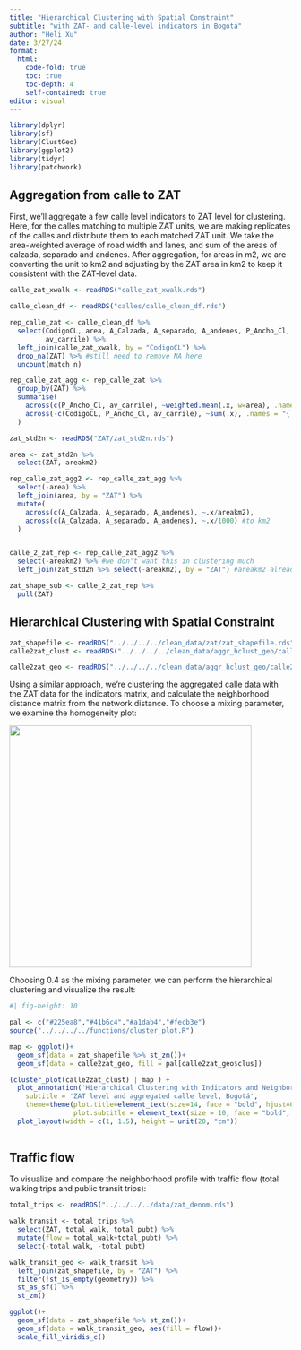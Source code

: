 ```yaml
---
title: "Hierarchical Clustering with Spatial Constraint"
subtitle: "with ZAT- and calle-level indicators in Bogotá"
author: "Heli Xu"
date: 3/27/24
format: 
  html:
    code-fold: true
    toc: true
    toc-depth: 4
    self-contained: true
editor: visual
---
```


```r
library(dplyr)
library(sf)
library(ClustGeo)
library(ggplot2)
library(tidyr)
library(patchwork)
```

## Aggregation from calle to ZAT

First, we'll aggregate a few calle level indicators to ZAT level for clustering. Here, for the calles matching to multiple ZAT units, we are making replicates of the calles and distribute them to each matched ZAT unit. We take the area-weighted average of road width and lanes, and sum of the areas of calzada, separado and andenes. After aggregation, for areas in m2, we are converting the unit to km2 and adjusting by the ZAT area in km2 to keep it consistent with the ZAT-level data.

```r
calle_zat_xwalk <- readRDS("calle_zat_xwalk.rds")

calle_clean_df <- readRDS("calles/calle_clean_df.rds")

rep_calle_zat <- calle_clean_df %>%
  select(CodigoCL, area, A_Calzada, A_separado, A_andenes, P_Ancho_Cl,
         av_carrile) %>% 
  left_join(calle_zat_xwalk, by = "CodigoCL") %>% 
  drop_na(ZAT) %>% #still need to remove NA here
  uncount(match_n)

rep_calle_zat_agg <- rep_calle_zat %>% 
  group_by(ZAT) %>% 
  summarise(
    across(c(P_Ancho_Cl, av_carrile), ~weighted.mean(.x, w=area), .names = "{.col}"),
    across(-c(CodigoCL, P_Ancho_Cl, av_carrile), ~sum(.x), .names = "{.col}")
  )

zat_std2n <- readRDS("ZAT/zat_std2n.rds")

area <- zat_std2n %>%
  select(ZAT, areakm2)

rep_calle_zat_agg2 <- rep_calle_zat_agg %>% 
  select(-area) %>% 
  left_join(area, by = "ZAT") %>% 
  mutate(
    across(c(A_Calzada, A_separado, A_andenes), ~.x/areakm2),
    across(c(A_Calzada, A_separado, A_andenes), ~.x/1000) #to km2
  )


calle_2_zat_rep <- rep_calle_zat_agg2 %>% 
  select(-areakm2) %>% #we don't want this in clustering much
  left_join(zat_std2n %>% select(-areakm2), by = "ZAT") #areakm2 already included

zat_shape_sub <- calle_2_zat_rep %>% 
  pull(ZAT)

```

## Hierarchical Clustering with Spatial Constraint

```r
zat_shapefile <- readRDS("../../../../clean_data/zat/zat_shapefile.rds")
calle2zat_clust <- readRDS("../../../../clean_data/aggr_hclust_geo/calle2zat_clust.rds")

calle2zat_geo <- readRDS("../../../../clean_data/aggr_hclust_geo/calle2zat_geo.rds")

```

Using a similar approach, we're clustering the aggregated calle data with the ZAT data for the indicators matrix, and calculate the neighborhood distance matrix from the network distance. To choose a mixing parameter, we examine the homogeneity plot:

![](images/alpha.png){width="432"}

Choosing 0.4 as the mixing parameter, we can perform the hierarchical clustering and visualize the result:

```r
#| fig-height: 10

pal <- c("#225ea8","#41b6c4","#a1dab4","#fecb3e")
source("../../../../functions/cluster_plot.R")

map <- ggplot()+
  geom_sf(data = zat_shapefile %>% st_zm())+
  geom_sf(data = calle2zat_geo, fill = pal[calle2zat_geo$clus])

(cluster_plot(calle2zat_clust) | map ) + 
  plot_annotation('Hierarchical Clustering with Indicators and Neighborhood Constraint', 
    subtitle = 'ZAT level and aggregated calle level, Bogotá',
    theme=theme(plot.title=element_text(size=14, face = "bold", hjust=0.5),
                plot.subtitle = element_text(size = 10, face = "bold", hjust = 0.5))) +
  plot_layout(width = c(1, 1.5), height = unit(20, "cm"))
   
```

## Traffic flow

To visualize and compare the neighborhood profile with traffic flow (total walking trips and public transit trips):

```r
total_trips <- readRDS("../../../../data/zat_denom.rds")

walk_transit <- total_trips %>% 
  select(ZAT, total_walk, total_pubt) %>% 
  mutate(flow = total_walk+total_pubt) %>% 
  select(-total_walk, -total_pubt)

walk_transit_geo <- walk_transit %>% 
  left_join(zat_shapefile, by = "ZAT") %>% 
  filter(!st_is_empty(geometry)) %>% 
  st_as_sf() %>% 
  st_zm()

ggplot()+
  geom_sf(data = zat_shapefile %>% st_zm())+
  geom_sf(data = walk_transit_geo, aes(fill = flow))+
  scale_fill_viridis_c()
```
